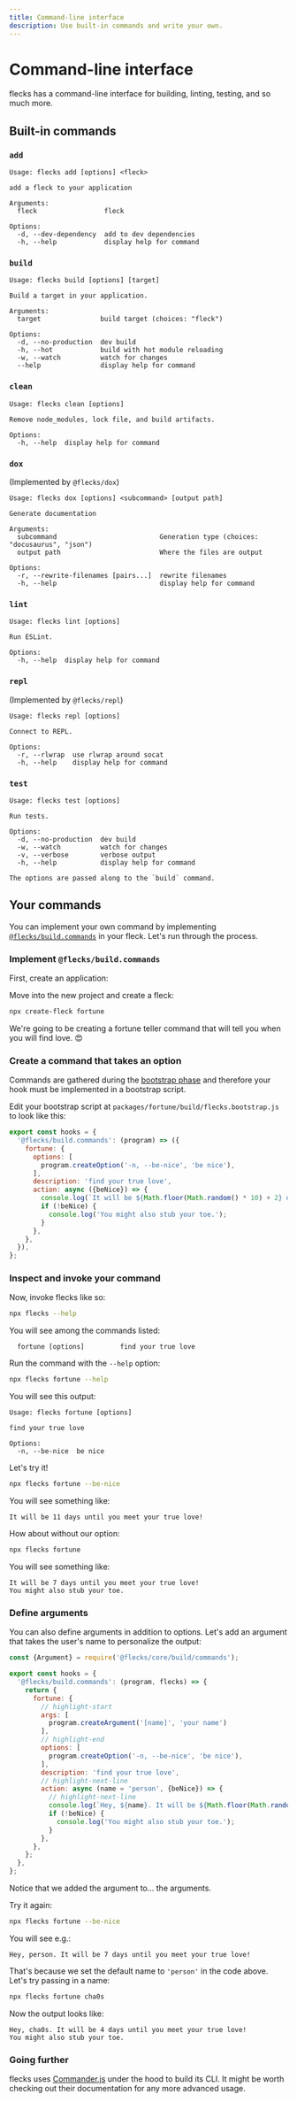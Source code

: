 ```yaml
---
title: Command-line interface
description: Use built-in commands and write your own.
---
```



# Command-line interface

flecks has a command-line interface for building, linting, testing, and so much more.

## Built-in commands

### `add`

```
Usage: flecks add [options] <fleck>

add a fleck to your application

Arguments:
  fleck                 fleck

Options:
  -d, --dev-dependency  add to dev dependencies
  -h, --help            display help for command
```

### `build`

```
Usage: flecks build [options] [target]

Build a target in your application.

Arguments:
  target               build target (choices: "fleck")

Options:
  -d, --no-production  dev build
  -h, --hot            build with hot module reloading
  -w, --watch          watch for changes
  --help               display help for command
```

### `clean`

```
Usage: flecks clean [options]

Remove node_modules, lock file, and build artifacts.

Options:
  -h, --help  display help for command
```

### `dox`
(Implemented by `@flecks/dox`)

```
Usage: flecks dox [options] <subcommand> [output path]

Generate documentation

Arguments:
  subcommand                          Generation type (choices: "docusaurus", "json")
  output path                         Where the files are output

Options:
  -r, --rewrite-filenames [pairs...]  rewrite filenames
  -h, --help                          display help for command
```

### `lint`

```
Usage: flecks lint [options]

Run ESLint.

Options:
  -h, --help  display help for command
```

### `repl`
(Implemented by `@flecks/repl`)

```
Usage: flecks repl [options]

Connect to REPL.

Options:
  -r, --rlwrap  use rlwrap around socat
  -h, --help    display help for command
```

### `test`

```
Usage: flecks test [options]

Run tests.

Options:
  -d, --no-production  dev build
  -w, --watch          watch for changes
  -v, --verbose        verbose output
  -h, --help           display help for command

The options are passed along to the `build` command.
```

## Your commands

You can implement your own command by implementing
[`@flecks/build.commands`](./flecks/hooks#flecksbuildcommands) in your fleck. Let's
run through the process.

### Implement <code>@flecks/build&#8203;.commands</code>

First, create an application:

<Create type="app" pkg="cli_test" />

Move into the new project and create a fleck:

```bash
npx create-fleck fortune
```

We're going to be creating a fortune teller command that will tell you when you will find love.
:heart_eyes:

### Create a command that takes an option

Commands are gathered during the [bootstrap phase](#todo) and therefore your hook must be
implemented in a bootstrap script.

Edit your bootstrap script at `packages/fortune/build/flecks.bootstrap.js` to look like this:

```javascript title="packages/fortune/build/flecks.bootstrap.js"
export const hooks = {
  '@flecks/build.commands': (program) => ({
    fortune: {
      options: [
        program.createOption('-n, --be-nice', 'be nice'),
      ],
      description: 'find your true love',
      action: async ({beNice}) => {
        console.log(`It will be ${Math.floor(Math.random() * 10) + 2} days until you meet your true love!`);
        if (!beNice) {
          console.log('You might also stub your toe.');
        }
      },
    },
  }),
};
```

### Inspect and invoke your command

Now, invoke flecks like so:

```bash
npx flecks --help
```

You will see among the commands listed:

```
  fortune [options]         find your true love
```

Run the command with the `--help` option:

```bash
npx flecks fortune --help
```

You will see this output:

```
Usage: flecks fortune [options]

find your true love

Options:
  -n, --be-nice  be nice
```

Let's try it!

```bash
npx flecks fortune --be-nice
```

You will see something like:

```
It will be 11 days until you meet your true love!
```

How about without our option:

```bash
npx flecks fortune
```

You will see something like:

```
It will be 7 days until you meet your true love!
You might also stub your toe.
```

### Define arguments

You can also define arguments in addition to options. Let's add an argument that takes the user's
name to personalize the output:

```javascript title="packages/fortune/build/flecks.bootstrap.js"
const {Argument} = require('@flecks/core/build/commands');

export const hooks = {
  '@flecks/build.commands': (program, flecks) => {
    return {
      fortune: {
        // highlight-start
        args: [
          program.createArgument('[name]', 'your name')
        ],
        // highlight-end
        options: [
          program.createOption('-n, --be-nice', 'be nice'),
        ],
        description: 'find your true love',
        // highlight-next-line
        action: async (name = 'person', {beNice}) => {
          // highlight-next-line
          console.log(`Hey, ${name}. It will be ${Math.floor(Math.random() * 10) + 2} days until you meet your true love!`);
          if (!beNice) {
            console.log('You might also stub your toe.');
          }
        },
      },
    };
  },
};
```

Notice that we added the argument to... the arguments.

Try it again:

```bash
npx flecks fortune --be-nice
```

You will see e.g.:

```
Hey, person. It will be 7 days until you meet your true love!
```

That's because we set the default name to `'person'` in the code above. Let's try passing in a
name:

```bash
npx flecks fortune cha0s
```

Now the output looks like:

```
Hey, cha0s. It will be 4 days until you meet your true love!
You might also stub your toe.
```

### Going further

flecks uses [Commander.js](https://github.com/tj/commander.js#quick-start) under the hood to build its CLI.
It might be worth checking out their documentation for any more advanced usage.
